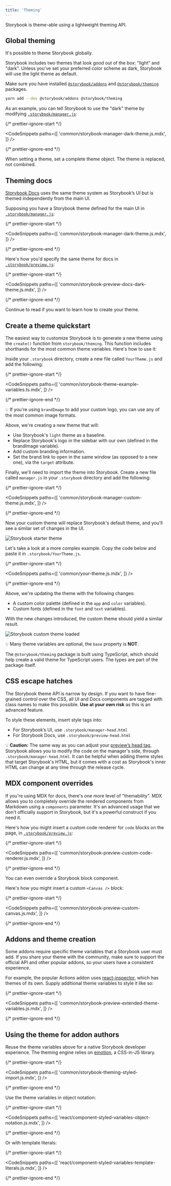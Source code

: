 ```yaml
---
title: 'Theming'
---
```


Storybook is theme-able using a lightweight theming API.

## Global theming

It's possible to theme Storybook globally.

Storybook includes two themes that look good out of the box: "light" and "dark". Unless you've set your preferred color scheme as dark, Storybook will use the light theme as default.

Make sure you have installed [`@storybook/addons`](https://www.npmjs.com/package/@storybook/addons) and [`@storybook/theming`](https://www.npmjs.com/package/@storybook/theming) packages.

```sh
yarn add --dev @storybook/addons @storybook/theming
```

As an example, you can tell Storybook to use the "dark" theme by modifying [`.storybook/manager.js`](./overview.mdx#configure-story-rendering):

{/* prettier-ignore-start */}

<CodeSnippets
  paths={[
    'common/storybook-manager-dark-theme.js.mdx',
  ]}
/>

{/* prettier-ignore-end */}

When setting a theme, set a complete theme object. The theme is replaced, not combined.

## Theming docs

[Storybook Docs](../writing-docs/introduction.mdx) uses the same theme system as Storybook’s UI but is themed independently from the main UI.

Supposing you have a Storybook theme defined for the main UI in [`.storybook/manager.js`](./overview.mdx#configure-story-rendering):

{/* prettier-ignore-start */}

<CodeSnippets
  paths={[
    'common/storybook-manager-dark-theme.js.mdx',
  ]}
/>

{/* prettier-ignore-end */}

Here's how you'd specify the same theme for docs in [`.storybook/preview.js`](./overview.mdx#configure-story-rendering):

{/* prettier-ignore-start */}

<CodeSnippets
  paths={[
    'common/storybook-preview-docs-dark-theme.js.mdx',
  ]}
/>

{/* prettier-ignore-end */}

Continue to read if you want to learn how to create your theme.

## Create a theme quickstart

The easiest way to customize Storybook is to generate a new theme using the `create()` function from `storybook/theming`. This function includes shorthands for the most common theme variables. Here's how to use it:

Inside your `.storybook` directory, create a new file called `YourTheme.js` and add the following:

{/* prettier-ignore-start */}

<CodeSnippets
  paths={[
    'common/storybook-theme-example-variables.ts.mdx',
  ]}
/>

{/* prettier-ignore-end */}

<div class="aside">

💡 If you're using `brandImage` to add your custom logo, you can use any of the most common image formats.

</div>

Above, we're creating a new theme that will:

- Use Storybook's `light` theme as a baseline.
- Replace Storybook's logo in the sidebar with our own (defined in the brandImage variable).
- Add custom branding information.
- Set the brand link to open in the same window (as opposed to a new one), via the `target` attribute.

Finally, we'll need to import the theme into Storybook. Create a new file called `manager.js` in your `.storybook` directory and add the following:

{/* prettier-ignore-start */}

<CodeSnippets
  paths={[
    'common/storybook-manager-custom-theme.js.mdx',
  ]}
/>

{/* prettier-ignore-end */}

Now your custom theme will replace Storybook's default theme, and you'll see a similar set of changes in the UI.

![Storybook starter theme](./storybook-starter-custom-theme.png)

Let's take a look at a more complex example. Copy the code below and paste it in `.storybook/YourTheme.js`.

{/* prettier-ignore-start */}

<CodeSnippets
  paths={[
    'common/your-theme.js.mdx',
  ]}
/>

{/* prettier-ignore-end */}

Above, we're updating the theme with the following changes:

- A custom color palette (defined in the `app` and `color` variables).
- Custom fonts (defined in the `font` and `text` variables).

With the new changes introduced, the custom theme should yield a similar result.

![Storybook custom theme loaded](./storybook-custom-theme.png)

<div class="aside">

💡 Many theme variables are optional, the `base` property is **NOT**.

</div>

The `@storybook/theming` package is built using TypeScript, which should help create a valid theme for TypeScript users. The types are part of the package itself.

## CSS escape hatches

The Storybook theme API is narrow by design. If you want to have fine-grained control over the CSS, all UI and Docs components are tagged with class names to make this possible. **Use at your own risk** as this is an advanced feature.

To style these elements, insert style tags into:

- For Storybook’s UI, use `.storybook/manager-head.html`
- For Storybook Docs, use `.storybook/preview-head.html`

<div class="aside">

💡 <strong>Caution:</strong> The same way as you can adjust your [preview’s head tag](../configure/story-rendering.mdx#adding-to-head), Storybook allows you to modify the code on the manager's side, through `.storybook/manager-head.html`. It can be helpful when adding theme styles that target Storybook's HTML, but it comes with a cost as Storybook's inner HTML can change at any time through the release cycle.

</div>

## MDX component overrides

If you're using MDX for docs, there's one more level of "themability". MDX allows you to completely override the rendered components from Markdown using a `components` parameter. It's an advanced usage that we don't officially support in Storybook, but it's a powerful construct if you need it.

Here's how you might insert a custom code renderer for `code` blocks on the page, in [`.storybook/preview.js`](./overview.mdx#configure-story-rendering):

{/* prettier-ignore-start */}

<CodeSnippets
  paths={[
    'common/storybook-preview-custom-code-renderer.js.mdx',
  ]}
/>

{/* prettier-ignore-end */}

You can even override a Storybook block component.

Here's how you might insert a custom `<Canvas />` block:

{/* prettier-ignore-start */}

<CodeSnippets
  paths={[
    'common/storybook-preview-custom-canvas.js.mdx',
  ]}
/>

{/* prettier-ignore-end */}

## Addons and theme creation

Some addons require specific theme variables that a Storybook user must add. If you share your theme with the community, make sure to support the official API and other popular addons, so your users have a consistent experience.

For example, the popular Actions addon uses [react-inspector](https://github.com/xyc/react-inspector/blob/master/src/styles/themes/chromeLight.js), which has themes of its own. Supply additional theme variables to style it like so:

{/* prettier-ignore-start */}

<CodeSnippets
  paths={[
    'common/storybook-preview-extended-theme-variables.js.mdx',
  ]}
/>

{/* prettier-ignore-end */}

## Using the theme for addon authors

Reuse the theme variables above for a native Storybook developer experience. The theming engine relies on [emotion](https://emotion.sh/), a CSS-in-JS library.

{/* prettier-ignore-start */}

<CodeSnippets
  paths={[
    'common/storybook-theming-styled-import.js.mdx',
  ]}
/>

{/* prettier-ignore-end */}

Use the theme variables in object notation:

{/* prettier-ignore-start */}

<CodeSnippets
  paths={[
    'react/component-styled-variables-object-notation.js.mdx',
  ]}
/>

{/* prettier-ignore-end */}

Or with template literals:

{/* prettier-ignore-start */}

<CodeSnippets
  paths={[
    'react/component-styled-variables-template-literals.js.mdx',
  ]}
/>

{/* prettier-ignore-end */}
